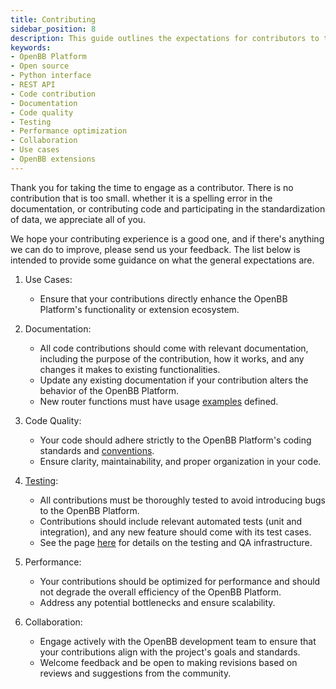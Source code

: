 ```yaml
---
title: Contributing
sidebar_position: 8
description: This guide outlines the expectations for contributors to the OpenBB Platform. It covers aspects such as use cases, documentation, code quality, testing, performance, and collaboration. Whether you're enhancing functionality, building extensions, or contributing code.
keywords:
- OpenBB Platform
- Open source
- Python interface
- REST API
- Code contribution
- Documentation
- Code quality
- Testing
- Performance optimization
- Collaboration
- Use cases
- OpenBB extensions
---
```



<HeadTitle title="Contributing - Developer Guide | OpenBB Docs" />

Thank you for taking the time to engage as a contributor. There is no contribution that is too small.
whether it is a spelling error in the documentation, or contributing code and participating in the
standardization of data, we appreciate all of you.

We hope your contributing experience is a good one, and if there's anything we can do to improve, please send us your feedback.
The list below is intended to provide some guidance on what the general expectations are.

1. Use Cases:
   - Ensure that your contributions directly enhance the OpenBB Platform's functionality or extension ecosystem.

2. Documentation:
   - All code contributions should come with relevant documentation, including the purpose of the contribution, how it works, and any changes it makes to existing functionalities.
   - Update any existing documentation if your contribution alters the behavior of the OpenBB Platform.
   - New router functions must have usage [examples](/platform/usage/extensions/overview) defined.

3. Code Quality:
   - Your code should adhere strictly to the OpenBB Platform's coding standards and [conventions](/platform/developer_guide/architecture_overview).
   - Ensure clarity, maintainability, and proper organization in your code.

4. [Testing](tests):
   - All contributions must be thoroughly tested to avoid introducing bugs to the OpenBB Platform.
   - Contributions should include relevant automated tests (unit and integration), and any new feature should come with its test cases.
   - See the page [here](tests) for details on the testing and QA infrastructure.

5. Performance:
   - Your contributions should be optimized for performance and should not degrade the overall efficiency of the OpenBB Platform.
   - Address any potential bottlenecks and ensure scalability.

6. Collaboration:
   - Engage actively with the OpenBB development team to ensure that your contributions align with the project's goals and standards.
   - Welcome feedback and be open to making revisions based on reviews and suggestions from the community.
